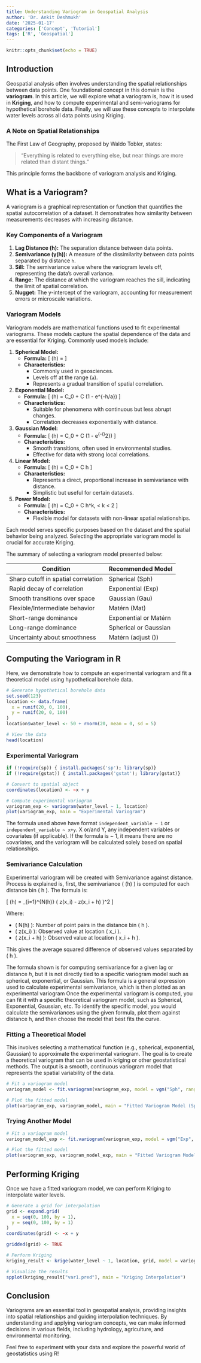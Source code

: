 ```yaml
---
title: Understanding Variogram in Geospatial Analysis
author: 'Dr. Ankit Deshmukh'
date: '2025-01-17'
categories: ['Concept', 'Tutorial']
tags: ['R', 'Geospatial']
---
```


```r
knitr::opts_chunk$set(echo = TRUE)
```

## Introduction
Geospatial analysis often involves understanding the spatial relationships between data points. One foundational concept in this domain is the **variogram**. In this article, we will explore what a variogram is, how it is used in **Kriging**, and how to compute experimental and semi-variograms for hypothetical borehole data. Finally, we will use these concepts to interpolate water levels across all data points using Kriging.

### A Note on Spatial Relationships
The First Law of Geography, proposed by Waldo Tobler, states:

> "Everything is related to everything else, but near things are more related than distant things."

This principle forms the backbone of variogram analysis and Kriging.

## What is a Variogram?
A variogram is a graphical representation or function that quantifies the spatial autocorrelation of a dataset. It demonstrates how similarity between measurements decreases with increasing distance.

### Key Components of a Variogram
1. **Lag Distance (h):** The separation distance between data points.
2. **Semivariance (γ(h)):** A measure of the dissimilarity between data points separated by distance `h`.
3. **Sill:** The semivariance value where the variogram levels off, representing the data's overall variance.
4. **Range:** The distance at which the variogram reaches the sill, indicating the limit of spatial correlation.
5. **Nugget:** The y-intercept of the variogram, accounting for measurement errors or microscale variations.

### Variogram Models
Variogram models are mathematical functions used to fit experimental variograms. These models capture the spatial dependence of the data and are essential for Kriging. Commonly used models include:

1. **Spherical Model:**
   - **Formula:**
     \[
     \gamma(h) =
     \begin{cases}
     C_0 + C \left[\frac{3h}{2a} - \frac{h^3}{2a^3}\right], & 0 \leq h \leq a \\
     C_0 + C, & h > a
     \end{cases}
     \]
   - **Characteristics:**
     - Commonly used in geosciences.
     - Levels off at the range (`a`).
     - Represents a gradual transition of spatial correlation.

2. **Exponential Model:**
   - **Formula:**
     \[
     \gamma(h) = C_0 + C \left(1 - e^{-h/a}\right)
     \]
   - **Characteristics:**
     - Suitable for phenomena with continuous but less abrupt changes.
     - Correlation decreases exponentially with distance.

3. **Gaussian Model:**
   - **Formula:**
     \[
     \gamma(h) = C_0 + C \left(1 - e^{-\left(\frac{h}{a}\right)^2}\right)
     \]
   - **Characteristics:**
     - Smooth transitions, often used in environmental studies.
     - Effective for data with strong local correlations.

4. **Linear Model:**
   - **Formula:**
     \[
     \gamma(h) = C_0 + C h
     \]
   - **Characteristics:**
     - Represents a direct, proportional increase in semivariance with distance.
     - Simplistic but useful for certain datasets.

5. **Power Model:**
   - **Formula:**
     \[
     \gamma(h) = C_0 + C h^k, \quad 0 < k < 2
     \]
   - **Characteristics:**
     - Flexible model for datasets with non-linear spatial relationships.

Each model serves specific purposes based on the dataset and the spatial behavior being analyzed. Selecting the appropriate variogram model is crucial for accurate Kriging.

The summary of selecting a variogram model presented below:

| **Condition**                        | **Recommended Model**   |
|--------------------------------------|-------------------------|
| Sharp cutoff in spatial correlation  | Spherical (Sph)        |
| Rapid decay of correlation           | Exponential (Exp)      |
| Smooth transitions over space        | Gaussian (Gau)         |
| Flexible/Intermediate behavior       | Matérn (Mat)           |
| Short-range dominance                | Exponential or Matérn  |
| Long-range dominance                 | Spherical or Gaussian  |
| Uncertainty about smoothness         | Matérn (adjust \(\nu\))|

## Computing the Variogram in R
Here, we demonstrate how to compute an experimental variogram and fit a theoretical model using hypothetical borehole data.

```r
# Generate hypothetical borehole data
set.seed(123)
location <- data.frame(
  x = runif(20, 0, 100),
  y = runif(20, 0, 100)
)
location$water_level <- 50 + rnorm(20, mean = 0, sd = 5)

# View the data
head(location)
```

### Experimental Variogram
```r
if (!require(sp)) { install.packages('sp'); library(sp)}
if (!require(gstat)) { install.packages('gstat'); library(gstat)}

# Convert to spatial object
coordinates(location) <- ~x + y

# Compute experimental variogram
variogram_exp <- variogram(water_level ~ 1, location)
plot(variogram_exp, main = "Experimental Variogram")
```
The formula used above have format `independent_variable ~ 1` or `independent_variable ~ x+y`. X or/and Y, any independent variables or covariates (if applicable). If the formula is ~ 1, it means there are no covariates, and the variogram will be calculated solely based on spatial relationships.

### Semivariance Calculation
Experimental variogram will be created with Semivariance against distance. Process is explained is, first, the semivariance \( \gamma(h) \) is computed for each distance bin \( h \). The formula is:

\[
\gamma(h) = \frac{1}{2N(h)} \sum_{i=1}^{N(h)} \left( z(x_i) - z(x_i + h) \right)^2
\]

Where:

- \( N(h) \): Number of point pairs in the distance bin \( h \).
- \( z(x_i) \): Observed value at location \( x_i \).
- \( z(x_i + h) \): Observed value at location \( x_i + h \).

This gives the average squared difference of observed values separated by \( h \).

The formula shown is for computing semivariance for a given lag or distance ℎ, but it is not directly tied to a specific variogram model such as spherical, exponential, or Gaussian. This formula is a general expression used to calculate experimental semivariance, which is then plotted as an experimental variogram Once the experimental variogram is computed, you can fit it with a specific theoretical variogram model, such as Spherical, Exponential, Gaussian, etc. To identify the specific model, you would calculate the semivariances using the given formula, plot them against distance h, and then choose the model that best fits the curve.

### Fitting a Theoretical Model
This involves selecting a mathematical function (e.g., spherical, exponential, Gaussian) to approximate the experimental variogram. The goal is to create a theoretical variogram that can be used in kriging or other geostatistical methods. The output is a smooth, continuous variogram model that represents the spatial variability of the data.

```r
# Fit a variogram model
variogram_model <- fit.variogram(variogram_exp, model = vgm("Sph", range = 50, nugget = 2))

# Plot the fitted model
plot(variogram_exp, variogram_model, main = "Fitted Variogram Model (Spherical)")
```

### Trying Another Model
```r
# Fit a variogram model
variogram_model_exp <- fit.variogram(variogram_exp, model = vgm("Exp", nugget = 2))

# Plot the fitted model
plot(variogram_exp, variogram_model_exp, main = "Fitted Variogram Model (Exponential)")
```

## Performing Kriging
Once we have a fitted variogram model, we can perform Kriging to interpolate water levels.

```r
# Generate a grid for interpolation
grid <- expand.grid(
  x = seq(0, 100, by = 1),
  y = seq(0, 100, by = 1)
)
coordinates(grid) <- ~x + y

gridded(grid) <- TRUE

# Perform Kriging
kriging_result <- krige(water_level ~ 1, location, grid, model = variogram_model)

# Visualize the results
spplot(kriging_result["var1.pred"], main = "Kriging Interpolation")
```

## Conclusion
Variograms are an essential tool in geospatial analysis, providing insights into spatial relationships and guiding interpolation techniques. By understanding and applying variogram concepts, we can make informed decisions in various fields, including hydrology, agriculture, and environmental monitoring.

Feel free to experiment with your data and explore the powerful world of geostatistics using R!
